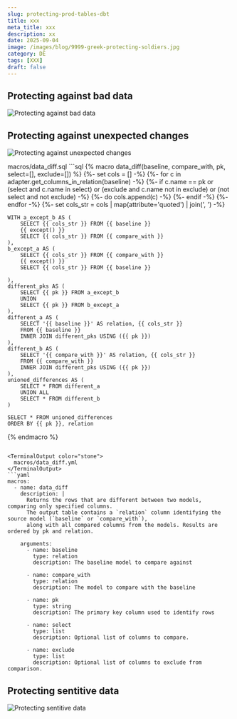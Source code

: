 ```yaml
---
slug: protecting-prod-tables-dbt
title: xxx
meta_title: xxx
description: xx
date: 2025-09-04
image: /images/blog/9999-greek-protecting-soldiers.jpg
category: DE
tags: [XXX]
draft: false
---
```


## Protecting against bad data

![Protecting against bad data](../../images/posts/2025/9999-protecting-bad-data.jpg)

## Protecting against unexpected changes

![Protecting against unexpected changes](../../images/posts/2025/9999-protect-unexpected-changes.jpg)

<TerminalOutput color="stone">
  macros/data_diff.sql
</TerminalOutput>
```sql
{% macro data_diff(baseline, compare_with, pk, select=[], exclude=[]) %}
    {%- set cols = [] -%}
    {%- for c in adapter.get_columns_in_relation(baseline) -%}
        {%- if c.name == pk
            or (select and c.name in select)
            or (exclude and c.name not in exclude)
            or (not select and not exclude)
        -%}
            {%- do cols.append(c) -%}
        {%- endif -%}
    {%- endfor -%}
    {%- set cols_str = cols | map(attribute='quoted') | join(', ') -%}

    WITH a_except_b AS (
        SELECT {{ cols_str }} FROM {{ baseline }}
        {{ except() }}
        SELECT {{ cols_str }} FROM {{ compare_with }}
    ),
    b_except_a AS (
        SELECT {{ cols_str }} FROM {{ compare_with }}
        {{ except() }}
        SELECT {{ cols_str }} FROM {{ baseline }}

    ),
    different_pks AS (
        SELECT {{ pk }} FROM a_except_b
        UNION
        SELECT {{ pk }} FROM b_except_a
    ),
    different_a AS (
        SELECT '{{ baseline }}' AS relation, {{ cols_str }}
        FROM {{ baseline }}
        INNER JOIN different_pks USING ({{ pk }})
    ),
    different_b AS (
        SELECT '{{ compare_with }}' AS relation, {{ cols_str }}
        FROM {{ compare_with }}
        INNER JOIN different_pks USING ({{ pk }})
    ),
    unioned_differences AS (
        SELECT * FROM different_a
        UNION ALL
        SELECT * FROM different_b
    )

    SELECT * FROM unioned_differences
    ORDER BY {{ pk }}, relation
{% endmacro %}
```

<TerminalOutput color="stone">
  macros/data_diff.yml
</TerminalOutput>
```yaml
macros:
  - name: data_diff
    description: |
      Returns the rows that are different between two models, comparing only specified columns.
      The output table contains a `relation` column identifying the source model (`baseline` or `compare_with`),
      along with all compared columns from the models. Results are ordered by pk and relation.

    arguments:
      - name: baseline
        type: relation
        description: The baseline model to compare against

      - name: compare_with
        type: relation
        description: The model to compare with the baseline

      - name: pk
        type: string
        description: The primary key column used to identify rows

      - name: select
        type: list
        description: Optional list of columns to compare.

      - name: exclude
        type: list
        description: Optional list of columns to exclude from comparison.
```

## Protecting sentitive data

![Protecting sentitive data](../../images/posts/2025/9999-protect-sensitive-data.jpg)
